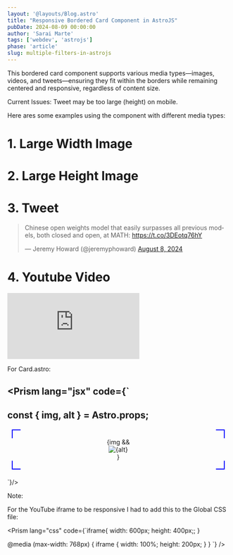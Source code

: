 ```yaml
---
layout: '@layouts/Blog.astro'
title: "Responsive Bordered Card Component in AstroJS"
pubDate: 2024-08-09 00:00:00
author: 'Sarai Marte'
tags: ['webdev', 'astrojs']
phase: 'article'
slug: multiple-filters-in-astrojs
---
```





This bordered card component supports various media types—images, videos, and tweets—ensuring they fit within the borders while remaining centered and responsive, regardless of content size.

Current Issues: Tweet may be too large (height) on mobile.

Here ares some examples using the component with different media types: 

# 1. Large Width Image

<Card img = {img} alt = "When to do dx or dy in Disk Method?"></Card>

# 2. Large Height Image

<Card img = {img2} alt = "Telescoping Series Solution"></Card>

# 3. Tweet

<Card >

<blockquote class="twitter-tweet"><p lang="en" dir="ltr">Chinese open weights model that easily surpasses all previous models, both closed and open, at MATH: <a href="https://t.co/3DEotq76hY">https://t.co/3DEotq76hY</a></p>&mdash; Jeremy Howard (@jeremyphoward) <a href="https://twitter.com/jeremyphoward/status/1821557546102174194?ref_src=twsrc%5Etfw">August 8, 2024</a></blockquote> <script async src="https://platform.twitter.com/widgets.js" charset="utf-8"></script>

</Card>

# 4. Youtube Video

<Card >

<iframe src="https://www.youtube.com/embed/tuT9Mp-Cnck?si=e8yspLZ8Tvo__8ty" title="YouTube video player" frameborder="0" allow="accelerometer; autoplay; clipboard-write; encrypted-media; gyroscope; picture-in-picture; web-share" referrerpolicy="strict-origin-when-cross-origin" allowfullscreen></iframe>

</Card>

<DropDown title = "Full Code">

For Card.astro: 

<Prism lang="jsx" code={`
---
const { img, alt } = Astro.props;
---
<div class="card">
  <div class="content">
    {img && <img src={img.src} alt={alt} />} <!-- Optional img and alt -->
    <slot></slot>
  </div>
</div>

<style>

  /*bordered part of the component (conic stuff) by Temani Afif https://stackoverflow.com/a/61913549*/
  .card {
    margin: 20px 10px; /*10px margin left and right so that it fits the width of the content*/
    --b: 2px;   /* thickness of the border */
    --c: blue;   /* color of the border */
    --w: 20px;  /* width of border */
    
    display: inline-block;
    max-width: 100%;
    padding: var(--w);
    position: relative;
    box-sizing: border-box;
    display: flex;
    justify-content: center;
    align-items: center;
  }

  .card::before {
    content: "";
    position: absolute;
    inset: 0;
    background:
      conic-gradient(from 90deg  at top    var(--b) left  var(--b),#0000 90deg,var(--c) 0) 0    0    / var(--w) var(--w) border-box no-repeat,
      conic-gradient(from 180deg at top    var(--b) right var(--b),#0000 90deg,var(--c) 0) 100% 0    / var(--w) var(--w) border-box no-repeat,
      conic-gradient(from 0deg   at bottom var(--b) left  var(--b),#0000 90deg,var(--c) 0) 0    100% / var(--w) var(--w) border-box no-repeat,
      conic-gradient(from -90deg at bottom var(--b) right var(--b),#0000 90deg,var(--c) 0) 100% 100% / var(--w) var(--w) border-box no-repeat;
    }

  .content {
    max-width: 100%;
    display: flex;
    flex-direction: column;
    justify-content: center;
    align-items: center;
    overflow: hidden;
    z-index:1; /* so that tweets are clickable*/
  }

  img {
    display: block;
    max-width: 100%;
    max-height: 500px;
    width: auto;
    height: auto;
    object-fit: contain;
  }

  :global(.twitter-tweet) {
    max-width: 100% !important;
    width: 100% !important;
    
  }

  @media (max-width: 768px) {
    .card {
        width: 100%;
        padding: 10px;
    }

    :global(.twitter-tweet) {
        max-width: auto  !important;
        height:auto  !important;
    }
    
  }
</style>

`}/>

Note:

For the YouTube iframe to be responsive I had to add this to the Global CSS file:

<Prism lang="css" code={`iframe{
    width: 600px;
    height: 400px;;
}
  
@media (max-width: 768px) {
    iframe {
        width: 100%;
        height: 200px;
    }
}
`} />



</DropDown>

